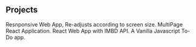 ## Projects

<ProjectCard title="Front End Responsive Website" link="https://codedeveloperjatin.github.io/front-end-static-website/" bg="linear-gradient(to right, #131313 0%, #FBB03B 100%)">
Resnponsive Web App, Re-adjusts according to screen size.
</ProjectCard>

<ProjectCard title="React MultiPage Application" link="https://www.behance.net/gallery/58937147/Freiheit" bg="linear-gradient(to right, #f37h7k 0%, #FBB03B 100%)">
MultiPage React Application.
</ProjectCard>

<ProjectCard title="Web Application" link="https://www.behance.net/gallery/58937147/Freiheit" bg="linear-gradient(to left, #D4145A 0%, #FBB03B 100%)">
React Web App with IMBD API.
</ProjectCard>

<ProjectCard title="To-do List" link="https://www.behance.net/gallery/58937147/Freiheit" bg="linear-gradient(to right, #D4145A 0%, #FBB03B 100%)">
A Vanilla Javascript To-Do app.
</ProjectCard>